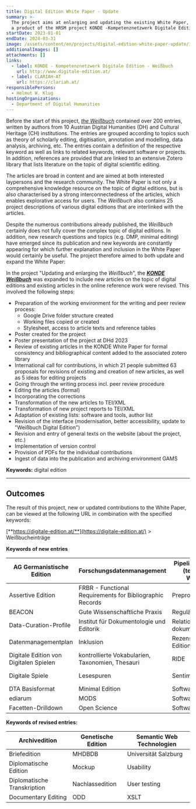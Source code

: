 ```yaml
---
title: Digital Edition White Paper - Update
summary: >-
  The project aims at enlarging and updating the existing White Paper, which was
  a product of the HRSM project KONDE -Kompetenznetzwerk Digitale Edition.
startDate: 2023-01-01
endDate: 2024-03-31
image: /assets/content/en/projects/digital-edition-white-paper-update/image.png
additionalImages: []
attachments: []
links:
  - label: KONDE - Kompetenznetzwerk Digitale Edition - Weißbuch
    url: http://www.digitale-edition.at/
  - label: CLARIAH-AT
    url: https://clariah.at/
responsiblePersons:
  - Helmut W. Klug
hostingOrganizations:
  - Department of Digital Humanities
---
```

Before the start of this project, [*the Weißbuch*](https://www.digitale-edition.at/) contained over 200 entries, written by authors from 10 Austrian Digital Humanities (DH) and Cultural Heritage (CH) institutions. The entries are grouped according to topics such as theory of scholarly editing, digitisation, annotation and modelling, data analysis, archiving, etc. The entries contain a definition of the respective keyword as well as links to related keywords, relevant software or projects. In addition, references are provided that are linked to an extensive Zotero library that lists literature on the topic of digital scientific editing.

The articles are broad in content and are aimed at both interested laypersons and the research community. The White Paper is not only a comprehensive knowledge resource on the topic of digital editions, but is also characterised by a strong interconnectedness of the articles, which enables explorative access for users. The *Weißbuch* also contains 25 project descriptions of various digital editions that are interlinked with the articles.

Despite the numerous contributions already published, the *Weißbuch* certainly does not fully cover the complex topic of digital editions. In addition, new research questions and topics (e.g. DMP, minimal editing) have emerged since its publication and new keywords are constantly appearing for which further explanation and inclusion in the White Paper would certainly be useful. The project therefore aimed to both update and expand the White Paper:

In the project "Updating and enlarging the *Weißbuch*", the [***KONDE Weißbuch***](https://www.digitale-edition.at/) was expanded to include new articles on the topic of digital editions and existing articles in the online reference work were revised. This involved the following steps:

* Preparation of the working environment for the writing and peer review process:
  * Google Drive folder structure created&#x20;
  * Working files copied or created&#x20;
  * Stylesheet, access to article texts and reference tables&#x20;
* Poster created for the project&#x20;
* Poster presentation of the project at DHd 2023&#x20;
* Review of existing articles in the KONDE White Paper for formal consistency and bibliographical content added to the associated zotero library&#x20;
* International call for contributions, in which 21 people submitted 63 proposals for revisions of existing and creation of new articles, as well as 5 ideas for editing projects&#x20;
* Going through the writing process incl. peer review procedure&#x20;
* Editing the articles (formal)&#x20;
* Incorporating the corrections&#x20;
* Transformation of the new articles to TEI/XML&#x20;
* Transformation of new project reports to TEI/XML&#x20;
* Adaptation of existing lists: software and tools, author list&#x20;
* Revision of the interface (modernisation, better accessibility, update to "Weißbuch Digital Edition")&#x20;
* Revision and entry of general texts on the website (about the project, etc.)&#x20;
* Implementation of version control&#x20;
* Provision of PDFs for the individual contributions&#x20;
* Ingest of data into the publication and archiving environment GAMS



**Keywords:** digital edition

---

## **Outcomes**

The result of this project, new or updated contributions to the White Paper, can be viewed at the following URL in combination with the specified keywords:

[**https://digitale-edition.at/**](https://digitale-edition.at/) > Weißbucheinträge



**Keywords of new entries**

| AG Germanistische Edition              | Forschungsdatenmanagement                                | Pipeline, Transition (technischer Workflow) | SpielmechanikenText-Bild-Edition    |
| -------------------------------------- | -------------------------------------------------------- | ------------------------------------------- | ----------------------------------- |
| Assertive Edition                      | FRBR - Functional Requirements for Bibliographic Records | Preprocessing                               | Topic Modelling                     |
| BEACON                                 | Gute Wissenschaftliche Praxis                            | Reguläre Ausdrücke                        | Transkribus                         |
| Data-Curation-Profile                  | Institut für Dokumentologie und Editorik                | Relationen dokumentieren in TEI             | Transkription von Digitalen Spielen |
| Datenmanagementplan                    | Inklusion                                                | Rezension digitaler Editionen               | User Experience                     |
| Digitale Edition von Digitalen Spielen | kontrollierte Vokabularien, Taxonomien, Thesauri         | RIDE                                        | Videoaufzeichnungen                 |
| Digitale Spiele                        | Lesespuren                                               | Sentimentanalyse                            | Web-Architektur für DSE            |
| DTA Basisformat                        | Minimal Edition                                          | Software                                    | Wikisource                          |
| ediarum                                | MODS                                                     | Softwarearchitektur                         | Graphentechnologien                 |
| Facetten-Drilldown                     | Open Science                                             | Softwareentwicklung                         |                                     |



**Keywords of revised entries:**

| Archivedition               | Genetische Edition | Semantic Web Technologien |
| --------------------------- | ------------------ | ------------------------- |
| Briefedition                | MHDBDB             | Universität Salzburg     |
| Diplomatische Edition       | Mockup             | Usability                 |
| Diplomatische Transkription | Nachlassedition    | User testing              |
| Documentary Editing         | ODD                | XSLT                      |

<LinkButton label="more CLARIAH-AT projects" href="/project-funding/" />

<LinkButton label="all DHA Projects" href="/projects/" />
